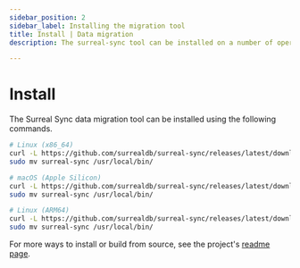 ```yaml
---
sidebar_position: 2
sidebar_label: Installing the migration tool
title: Install | Data migration
description: The surreal-sync tool can be installed on a number of operating systems via a single command.

---
```


# Install

The Surreal Sync data migration tool can be installed using the following commands.

```bash
# Linux (x86_64)
curl -L https://github.com/surrealdb/surreal-sync/releases/latest/download/surreal-sync-x86_64-unknown-linux-gnu.tar.gz | tar xz
sudo mv surreal-sync /usr/local/bin/

# macOS (Apple Silicon)
curl -L https://github.com/surrealdb/surreal-sync/releases/latest/download/surreal-sync-aarch64-apple-darwin.tar.gz | tar xz
sudo mv surreal-sync /usr/local/bin/

# Linux (ARM64)
curl -L https://github.com/surrealdb/surreal-sync/releases/latest/download/surreal-sync-aarch64-unknown-linux-gnu.tar.gz | tar xz
sudo mv surreal-sync /usr/local/bin/
```

For more ways to install or build from source, see the project's [readme page](https://github.com/surrealdb/surreal-sync?tab=readme-ov-file#install-pre-built-binaries).

